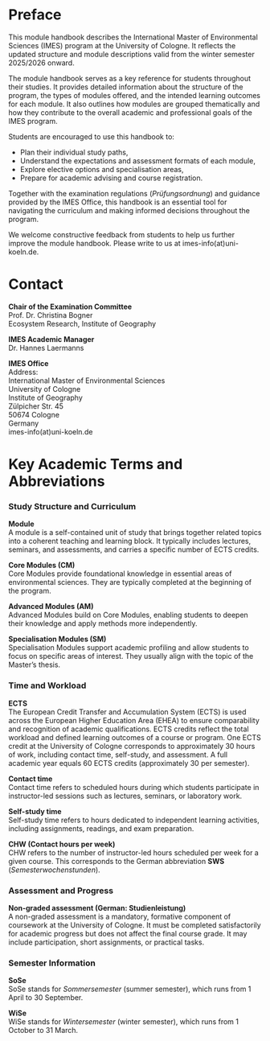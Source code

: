 # Preface {.unnumbered}

This module handbook describes the International Master of Environmental Sciences (IMES) program at the University of Cologne. It reflects the updated structure and module descriptions valid from the winter semester 2025/2026 onward.

The module handbook serves as a key reference for students throughout their studies. It provides detailed information about the structure of the program, the types of modules offered, and the intended learning outcomes for each module. It also outlines how modules are grouped thematically and how they contribute to the overall academic and professional goals of the IMES program.

Students are encouraged to use this handbook to:

- Plan their individual study paths,
- Understand the expectations and assessment formats of each module,
- Explore elective options and specialisation areas,
- Prepare for academic advising and course registration.

Together with the examination regulations (*Prüfungsordnung*) and guidance provided by the IMES Office, this handbook is an essential tool for navigating the curriculum and making informed decisions throughout the program.

We welcome constructive feedback from students to help us further improve the module handbook. Please write to us at imes-info(at)uni-koeln.de.

# Contact 

**Chair of the Examination Committee**\
Prof. Dr. Christina Bogner\
Ecosystem Research, Institute of Geography\


**IMES Academic Manager**\
Dr. Hannes Laermanns


**IMES Office**\
Address:\
International Master of Environmental Sciences\
University of Cologne\
Institute of Geography\
Zülpicher Str. 45\
50674 Cologne\
Germany\
imes-info(at)uni-koeln.de

# Key Academic Terms and Abbreviations {#sec-concepts}

### Study Structure and Curriculum

**Module**  
A module is a self-contained unit of study that brings together related topics into a coherent teaching and learning block. It typically includes lectures, seminars, and assessments, and carries a specific number of ECTS credits.

**Core Modules (CM)**  
Core Modules provide foundational knowledge in essential areas of environmental sciences. They are typically completed at the beginning of the program.

**Advanced Modules (AM)**  
Advanced Modules build on Core Modules, enabling students to deepen their knowledge and apply methods more independently.

**Specialisation Modules (SM)**  
Specialisation Modules support academic profiling and allow students to focus on specific areas of interest. They usually align with the topic of the Master’s thesis.

### Time and Workload

**ECTS**  
The European Credit Transfer and Accumulation System (ECTS) is used across the European Higher Education Area (EHEA) to ensure comparability and recognition of academic qualifications. ECTS credits reflect the total workload and defined learning outcomes of a course or program. One ECTS credit at the University of Cologne corresponds to approximately 30 hours of work, including contact time, self-study, and assessment. A full academic year equals 60 ECTS credits (approximately 30 per semester).

**Contact time**  
Contact time refers to scheduled hours during which students participate in instructor-led sessions such as lectures, seminars, or laboratory work.

**Self-study time**  
Self-study time refers to hours dedicated to independent learning activities, including assignments, readings, and exam preparation.

**CHW (Contact hours per week)**  
CHW refers to the number of instructor-led hours scheduled per week for a given course. This corresponds to the German abbreviation **SWS** (*Semesterwochenstunden*).

### Assessment and Progress

**Non-graded assessment (German: Studienleistung)**  
A non-graded assessment is a mandatory, formative component of coursework at the University of Cologne. It must be completed satisfactorily for academic progress but does not affect the final course grade. It may include participation, short assignments, or practical tasks.

### Semester Information

**SoSe**  
SoSe stands for *Sommersemester* (summer semester), which runs from 1 April to 30 September.

**WiSe**  
WiSe stands for *Wintersemester* (winter semester), which runs from 1 October to 31 March.




